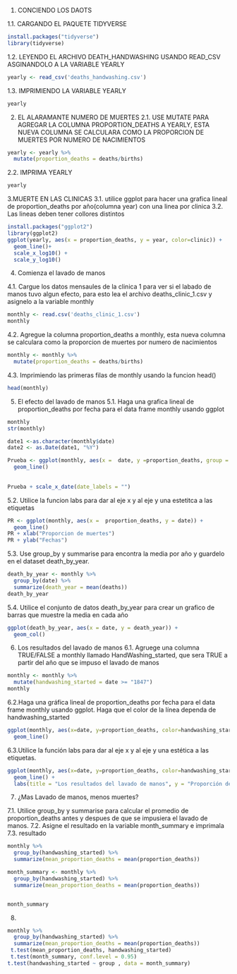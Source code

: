1. CONCIENDO LOS DAOTS

1.1. CARGANDO EL PAQUETE TIDYVERSE
```r
install.packages("tidyverse")
library(tidyverse) 
```

1.2. LEYENDO EL ARCHIVO DEATH_HANDWASHING USANDO READ_CSV ASGINANDOLO A LA VARIABLE YEARLY
```r
yearly <- read_csv('deaths_handwashing.csv')
```
1.3. IMPRIMIENDO LA VARIABLE YEARLY
```r
yearly
```
2. EL ALARAMANTE NUMERO DE MUERTES
2.1. USE MUTATE PARA AGREGAR LA COLUMNA PROPORTION_DEATHS A YEARLY, ESTA NUEVA COLUMNA SE CALCULARA COMO LA PROPORCION DE MUERTES POR NUMERO DE NACIMIENTOS
```r
yearly <- yearly %>%
  mutate(proportion_deaths = deaths/births)
```
2.2. IMPRIMA YEARLY
```r
yearly
```
3.MUERTE EN LAS CLINICAS
3.1. utilice ggplot para hacer una grafica lineal de proportion_deaths por año(columna year) con una linea por clinica
3.2. Las lineas deben tener collores distintos 

```r
install.packages("ggplot2")
library(ggplot2)
ggplot(yearly, aes(x = proportion_deaths, y = year, color=clinic)) +
  geom_line()+
  scale_x_log10() +
  scale_y_log10()
```
4. Comienza el lavado de manos

4.1. Cargue los datos mensaules de la clinica 1 para ver si el labado de manos tuvo algun efecto, para esto lea el archivo deaths_clinic_1.csv y asignelo a la variable monthly 
```r
monthly <- read.csv('deaths_clinic_1.csv')
monthly
```
4.2. Agregue la columna proportion_deaths a monthly, esta nueva columna se calculara como la proporcion de muertes por numero de nacimientos
```r
monthly <- monthly %>%
  mutate(proportion_deaths = deaths/births)
```
4.3. Imprimiendo las primeras filas de monthly usando la funcion head()

```r
head(monthly)
```
5. El efecto del lavado de manos
5.1. Haga una grafica lineal de proportion_deaths por fecha para el data frame monthly usando ggplot
```r



monthly
str(monthly)

date1 <-as.character(monthly$date)
date2 <- as.Date(date1, "%Y")

Prueba <- ggplot(monthly, aes(x =  date, y =proportion_deaths, group = 1)) +
  geom_line()
  
  
Prueba + scale_x_date(date_labels = "")

```
5.2. Utilice la funcion labs para dar al eje x y al eje y una estetitca a las etiquetas
```r
PR <- ggplot(monthly, aes(x =  proportion_deaths, y = date)) +
  geom_line()
PR + xlab("Proporcion de muertes")
PR + ylab("Fechas")


```
5.3. Use group_by y summarise para encontra la media por año y guardelo en el dataset death_by_year.
```r
death_by_year <- monthly %>%
  group_by(date) %>%
  summarize(death_year = mean(deaths))
death_by_year
```
5.4. Utilice el conjunto de datos death_by_year para crear un grafico de barras que muestre la media en cada año
```r
ggplot(death_by_year, aes(x = date, y = death_year)) +
  geom_col()
```
6. Los resultados del lavado de manos
6.1. Agruege una columna TRUE/FALSE a monthly llamado HandWashing_started, que sera TRUE a partir del año que se impuso el lavado de manos

```r
monthly <- monthly %>%
  mutate(handwashing_started = date >= "1847")
monthly
```
6.2.Haga una gráfica lineal de proportion_deaths por fecha para el data frame monthly
usando ggplot. Haga que el color de la línea dependa de handwashing_started
```r
ggplot(monthly, aes(x=date, y=proportion_deaths, color=handwashing_started)) +
  geom_line()
```
6.3.Utilice la función labs para dar al eje x y al eje y una estética a las etiquetas.
```r
ggplot(monthly, aes(x=date, y=proportion_deaths, color=handwashing_started)) +
  geom_line() +
  labs(title = "Los resultados del lavado de manos", y = "Proporción de muertos", x = "Fecha")
```
7. ¿Mas Lavado de manos, menos muertes?

7.1. Utilice group_by y summarise para calcular el promedio de proportion_deaths antes y despues de que se impusiera el lavado de manos.
7.2. Asigne el resultado en la variable month_summary e imprimala
7.3. resultado

```r
monthly %>%
  group_by(handwashing_started) %>%
  summarize(mean_proportion_deaths = mean(proportion_deaths))

month_summary <- monthly %>%
  group_by(handwashing_started) %>%
  summarize(mean_proportion_deaths = mean(proportion_deaths))


month_summary

```
8.

```r
monthly %>%
  group_by(handwashing_started) %>%
  summarize(mean_proportion_deaths = mean(proportion_deaths))
 t.test(mean_proportion_deaths, handwashing_started)
 t.test(month_summary, conf.level = 0.95)
t.test(handwashing_started ~ group , data = month_summary)
```

